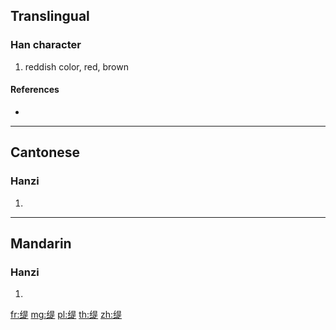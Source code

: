 {{character info/new}}
{{also|緹}}
==Translingual==

===Han character===
{{Han char|rn=120|rad=纟|as=09|sn=12|four=|canj=VMAMO}}

# reddish color, red, brown

====References====
* {{Han ref|kx=0944.251|hdz=53426.010|uh=7F07|ud=32519}}

----

==Cantonese==

===Hanzi===
{{yue-hanzi|jyut=tai4|y=tai4|tra=緹}}

# {{defn|lang=yue|sort=纟09}}

----

==Mandarin==

===Hanzi===
{{cmn-hanzi|tra=緹|pin=[[tí]] ([[ti2]])|wg=t'i<sup>2</sup>}}

# {{defn|lang=cmn|sort=纟09}}

[[fr:缇]]
[[mg:缇]]
[[pl:缇]]
[[th:缇]]
[[zh:缇]]